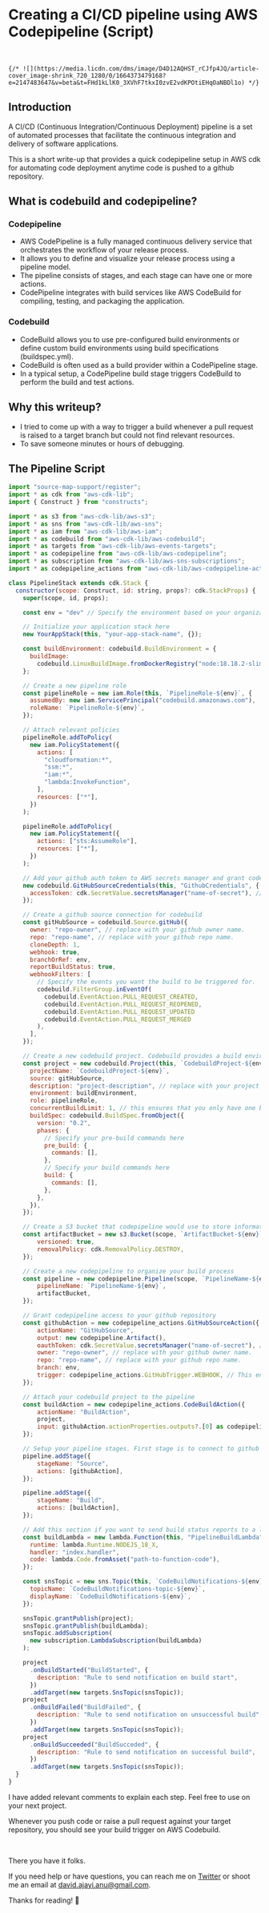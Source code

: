 # Creating a CI/CD pipeline using AWS Codepipeline (Script)
&nbsp;

    {/* ![](https://media.licdn.com/dms/image/D4D12AQHST_rCJfp4JQ/article-cover_image-shrink_720_1280/0/1664373479168?e=2147483647&v=beta&t=FHd1kLlK0_3XVhF7tkxI0zvE2vdKPOtiEHqOaNBDl1o) */}

## Introduction

A CI/CD (Continuous Integration/Continuous Deployment) pipeline is a set of automated processes that facilitate the continuous integration and delivery of software applications.

This is a short write-up that provides a quick codepipeline setup in AWS cdk for automating code deployment anytime code is pushed to a github repository.

## What is codebuild and codepipeline?

### Codepipeline
- AWS CodePipeline is a fully managed continuous delivery service that orchestrates the workflow of your release process.
- It allows you to define and visualize your release process using a pipeline model.
- The pipeline consists of stages, and each stage can have one or more actions.
- CodePipeline integrates with build services like AWS CodeBuild for compiling, testing, and packaging the application.

### Codebuild
- CodeBuild allows you to use pre-configured build environments or define custom build environments using build specifications (buildspec.yml).
- CodeBuild is often used as a build provider within a CodePipeline stage.
- In a typical setup, a CodePipeline build stage triggers CodeBuild to perform the build and test actions.

## Why this writeup?
- I tried to come up with a way to trigger a build whenever a pull request is raised to a target branch but could not find relevant resources.
- To save someone minutes or hours of debugging.


## The Pipeline Script
```js
import "source-map-support/register";
import * as cdk from "aws-cdk-lib";
import { Construct } from "constructs";

import * as s3 from "aws-cdk-lib/aws-s3";
import * as sns from "aws-cdk-lib/aws-sns";
import * as iam from "aws-cdk-lib/aws-iam";
import * as codebuild from "aws-cdk-lib/aws-codebuild";
import * as targets from "aws-cdk-lib/aws-events-targets";
import * as codepipeline from "aws-cdk-lib/aws-codepipeline";
import * as subscription from "aws-cdk-lib/aws-sns-subscriptions";
import * as codepipeline_actions from "aws-cdk-lib/aws-codepipeline-actions";

class PipelineStack extends cdk.Stack {
  constructor(scope: Construct, id: string, props?: cdk.StackProps) {
    super(scope, id, props);

    const env = "dev" // Specify the environment based on your organizations requirements.

    // Initialize your application stack here
    new YourAppStack(this, "your-app-stack-name", {});

    const buildEnvironment: codebuild.BuildEnvironment = {
      buildImage:
        codebuild.LinuxBuildImage.fromDockerRegistry("node:18.18.2-slim"),
    };

    // Create a new pipeline role
    const pipelineRole = new iam.Role(this, `PipelineRole-${env}`, {
      assumedBy: new iam.ServicePrincipal("codebuild.amazonaws.com"),
      roleName: `PipelineRole-${env}`,
    });

    // Attach relevant policies
    pipelineRole.addToPolicy(
      new iam.PolicyStatement({
        actions: [
          "cloudformation:*",
          "ssm:*",
          "iam:*",
          "lambda:InvokeFunction",
        ],
        resources: ["*"],
      })
    );

    pipelineRole.addToPolicy(
      new iam.PolicyStatement({
        actions: ["sts:AssumeRole"],
        resources: ["*"],
      })
    );

    // Add your github auth token to AWS secrets manager and grant codebuild access.
    new codebuild.GitHubSourceCredentials(this, "GithubCredentials", {
      accessToken: cdk.SecretValue.secretsManager("name-of-secret"), // replace with the name of your secret.
    });

    // Create a github source connection for codebuild
    const gitHubSource = codebuild.Source.gitHub({
      owner: "repo-owner", // replace with your github owner name.
      repo: "repo-name", // replace with your github repo name.
      cloneDepth: 1,
      webhook: true,
      branchOrRef: env,
      reportBuildStatus: true,
      webhookFilters: [
        // Specify the events you want the build to be triggered for.
        codebuild.FilterGroup.inEventOf(
          codebuild.EventAction.PULL_REQUEST_CREATED,
          codebuild.EventAction.PULL_REQUEST_REOPENED,
          codebuild.EventAction.PULL_REQUEST_UPDATED
          codebuild.EventAction.PULL_REQUEST_MERGED
        ),
      ],
    });

    // Create a new codebuild project. Codebuild provides a build environment to build your project.
    const project = new codebuild.Project(this, `CodebuildProject-${env}`, {
      projectName: `CodebuildProject-${env}`,
      source: gitHubSource,
      description: "project-description", // replace with your project description.
      environment: buildEnvironment,
      role: pipelineRole,
      concurrentBuildLimit: 1, // this ensures that you only have one build running per time to prevent multiple stack updates.
      buildSpec: codebuild.BuildSpec.fromObject({
        version: "0.2",
        phases: {
          // Specify your pre-build commands here
          pre_build: {
            commands: [],
          },
          // Specify your build commands here
          build: {
            commands: [],
          },
        },
      }),
    });

    // Create a S3 bucket that codepipeline would use to store information regarding your builds
    const artifactBucket = new s3.Bucket(scope, `ArtifactBucket-${env}`, {
        versioned: true,
        removalPolicy: cdk.RemovalPolicy.DESTROY,
    });

    // Create a new codepipeline to organize your build process
    const pipeline = new codepipeline.Pipeline(scope, `PipelineName-${env}`, {
        pipelineName: `PipelineName-${env}`,
        artifactBucket,
    });

    // Grant codepipeline access to your github repository
    const githubAction = new codepipeline_actions.GitHubSourceAction({
        actionName: "GitHubSource",
        output: new codepipeline.Artifact(),
        oauthToken: cdk.SecretValue.secretsManager("name-of-secret"), // replace with the name of your secret.
        owner: "repo-owner", // replace with your github owner name.
        repo: "repo-name", // replace with your github repo name.
        branch: env,
        trigger: codepipeline_actions.GitHubTrigger.WEBHOOK, // This enables github to setup webhooks that reference codepipeline which are triggered whenever a push is made to the target repository.
    });

    // Attach your codebuild project to the pipeline
    const buildAction = new codepipeline_actions.CodeBuildAction({
        actionName: "BuildAction",
        project,
        input: githubAction.actionProperties.outputs?.[0] as codepipeline.Artifact,
    });

    // Setup your pipeline stages. First stage is to connect to github and the second is to trigger the build.
    pipeline.addStage({
        stageName: "Source",
        actions: [githubAction],
    });

    pipeline.addStage({
        stageName: "Build",
        actions: [buildAction],
    });

    // Add this section if you want to send build status reports to a lambda function.
    const buildLambda = new lambda.Function(this, "PipelineBuildLambda", {
      runtime: lambda.Runtime.NODEJS_18_X,
      handler: "index.handler",
      code: lambda.Code.fromAsset("path-to-function-code"),
    });

    const snsTopic = new sns.Topic(this, `CodeBuildNotifications-${env}`, {
      topicName: `CodeBuildNotifications-topic-${env}`,
      displayName: `CodeBuildNotifications-${env}`,
    });

    snsTopic.grantPublish(project);
    snsTopic.grantPublish(buildLambda);
    snsTopic.addSubscription(
      new subscription.LambdaSubscription(buildLambda)
    );

    project
      .onBuildStarted("BuildStarted", {
        description: "Rule to send notification on build start",
      })
      .addTarget(new targets.SnsTopic(snsTopic));
    project
      .onBuildFailed("BuildFailed", {
        description: "Rule to send notification on unsuccessful build",
      })
      .addTarget(new targets.SnsTopic(snsTopic));
    project
      .onBuildSucceeded("BuildSucceded", {
        description: "Rule to send notification on successful build",
      })
      .addTarget(new targets.SnsTopic(snsTopic));
  }
}
```

I have added relevant comments to explain each step. Feel free to use on your next project.

Whenever you push code or raise a pull request against your target repository, you should see your build trigger on AWS Codebuild.


&nbsp;

There you have it folks.

If you need help or have questions, you can reach me on [Twitter](https://twitter.com/aj_davetech) or shoot me an email at david.ajayi.anu@gmail.com.

Thanks for reading! 🙂
